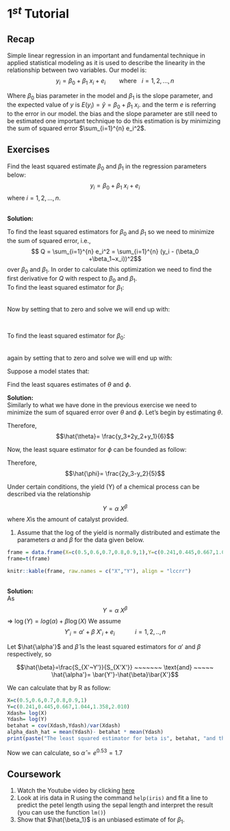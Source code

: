 # 1$^{st}$ Tutorial

## Recap
Simple linear regression in an important and fundamental technique in applied statistical modeling as it is used to describe the linearity in the relationship between two variables. 
Our model is: 
$$y_i=\beta_0+\beta_1~x_i+e_i ~~~~~~~~\text{where}~~~ i=1,2,...,n$$

Where $\beta_0$ bias parameter in the model and $\beta_1$ is the slope parameter, and the expected value of $y$ is $E(y_i)=\hat{y}= \beta_0+\beta_1~x_i$. and the term $e$ is referring to the error in our model. the bias and the slope parameter are still need to be estimated one important technique to do this estimation is by minimizing the sum of squared error $\sum_{i=1}^{n} e_i^2$. 


## Exercises





::: {.exercise}
Find the least squared estimate $\beta_0$ and $\beta_1$ in the regression parameters below:
$$y_i = \beta_0 +\beta_1~x_i+e_i$$
where $i =1,2, ... , n$.

:::

\
**Solution:**
\


To find the least squared estimators for $\beta_0$ and $\beta_1$ so we need to minimize the sum of squared error, i.e.,
$$ Q = \sum_{i=1}^{n} e_i^2 = \sum_{i=1}^{n} (y_i - (\beta_0 +\beta_1~x_i))^2$$
over  $\beta_0$ and $\beta_1$.  In order to calculate this optimization we need to find the first derivative for $Q$ with respect to $\beta_0$ and $\beta_1$.
\
To find the least squared estimator for $\beta_1$:
\

\begin{align}
    &\frac{\partial}{\partial~\beta_1}~\sum_{i=1}^{n} (y_i - (\beta_0+\beta_1~x_i))^2\\
    &= 2 \sum_{i=1}^{n} x_i (y_i - (\beta_0 +\beta_1~x_i))\\
    &= 2(\sum_{i=1}^{n} x_i~y_i -~\beta_0~ \sum_{i=1}^{n}~x_i + ~\beta_1~\sum_{i=1}^{n}~x_i^2)
    
\end{align}
\
Now by setting that to zero and solve we will end up with:
\

\begin{align}
     \hat{\beta_1} = \frac{\sum_{i=1}^{n}(x_i-\bar{x})(y_i-\bar{y})}{\sum_{i=1}^{n}(x_i-\bar{x})^2}
    
\end{align}
\

To find the least squared estimator for $\beta_0$:
\

\begin{align}
    &\frac{\partial}{\partial~\beta_0}~\sum_{i=1}^{n} (y_i - (\beta_0+\beta_1~x_i))^2\\
    &=  \sum_{i=1}^{n} (y_i - (\beta_0 +\beta_1~x_i))\\
    &= n\bar{y} -n\beta_0 - n~\beta_1~\bar{x}
    
\end{align}
\
again by setting that to zero and solve we will end up with:
\

\begin{align}
     \hat{\beta_0} = \bar{y} -\beta_1~\bar{x}
    
\end{align}


::: {.exercise}
Suppose a model states that:
:::
\begin{align}

    &E(y_1) = \theta,\\
    &E(y_2) = 2~\theta − \phi,\\
    &E(y_3) = \theta + 2~\phi.
    
\end{align}

Find the least squares estimates of $\theta$ and $\phi$.

**Solution:**
\
Similarly to what we have done in the previous exercise  we need to minimize the sum of squared error over $\theta$ and $\phi$. Let's begin by estimating $\theta$. 

\begin{align}

    &\frac{\partial}{\partial~\theta}~\sum_{i=1}^{n}(y_i - E(y_i))^2\\
    
    =& \frac{\partial}{\partial~\theta}  ((y_1 - \theta)^2 +(y_2 -2\theta + \phi)^2 +(y_3-\theta-2\phi)^2)\\
    =& -2(y_1 - \theta) - 4(y_2 -2\theta + \phi) - 2(y_3-\theta-2\phi)\\
    =& -2y_1 + 2\theta -4y_2+8\theta-4\phi -2y_3+2\theta+4\phi\\
    =& 12\theta - 2y_1-4y_2-2y_3
    
\end{align}

Therefore, 
$$\hat{\theta}= \frac{y_3+2y_2+y_1}{6}$$

Now, the least square estimator for $\phi$ can be founded as follow:

\begin{align}

    &\frac{\partial}{\partial~\phi}~\sum_{i=1}^{n}(y_i - E(y_i))^2\\
    
    =& \frac{\partial}{\partial~\phi}  ((y_1 - \theta)^2 +(y_2 -2\theta + \phi)^2 +(y_3-\theta-2\phi)^2)\\
    =& 2(y_2 -2\theta + \phi) - 4(y_3-\theta-2\phi)\\
    =& 2y_2 -4\theta +2\phi -4y_3+4\theta+8\phi\\
    =& 10\phi + 2y_2-4y_3
    
\end{align}

Therefore, 
$$\hat{\phi}= \frac{2y_3-y_2}{5}$$

::: {.exercise}
Under certain conditions, the yield (Y) of a chemical process can be described via the relationship
:::
$$Y = \alpha~X^\beta$$
where $X$is the amount of catalyst provided.

1. Assume that the log of the yield is normally distributed and estimate the parameters $\alpha$ and $\beta$ for the data given below.
```r
frame = data.frame(X=c(0.5,0.6,0.7,0.8,0.9,1),Y=c(0.241,0.445,0.667,1.044,1.358,2.010))
frame=t(frame)

knitr::kable(frame, raw.names = c("X","Y"), align = "lccrr")
```

\
**Solution:**
\
As $$Y = \alpha~X^\beta$$ $\Rightarrow$ $\log(Y)=log(\alpha)+\beta\log(X)$
We assume
$$Y'_i= \alpha'+\beta~X'_i+e_i ~ ~ ~ ~ ~ ~ ~ ~ ~ ~ ~ ~ i=1,2,..,n $$

Let $\hat{\alpha'}$ and $\hat{\beta}$ is the least squared estimators for $\alpha'$ and $\beta$  respectively, so

$$\hat{\beta}=\frac{S_{X'~Y'}}{S_{X'X'}} ~~~~~~~ \text{and} ~~~~~ \hat{\alpha'}= \bar{Y'}-\hat{\beta}\bar{X'}$$

We can calculate that by R as follow:
```r
X=c(0.5,0.6,0.7,0.8,0.9,1)
Y=c(0.241,0.445,0.667,1.044,1.358,2.010)
Xdash= log(X)
Ydash= log(Y)
betahat = cov(Xdash,Ydash)/var(Xdash)
alpha_dash_hat = mean(Ydash)- betahat * mean(Ydash)
print(paste("The least squared estimator for beta is", betahat, "and the least squared estimator for log alpha is", alpha_dash_hat))

```

Now we can calculate, so $\hat{\alpha}= e^{0.53} = 1.7$

## Coursework
1. Watch the Youtube video by clicking [here](https://www.youtube.com/watch?v=PaFPbb66DxQ)
2. Look at iris data in R using the command `help(iris)` and fit a line to predict the petel length using the sepal length and interpret the result (you can use the function `lm()`)
3. 	Show that $\hat{\beta_1}$ is an unbiased estimate of for $\beta_1$.


